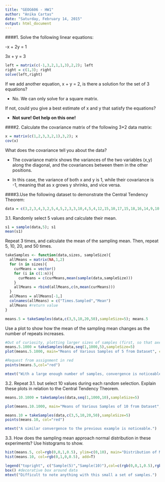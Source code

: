 ```yaml
---
title: "GEOG606 - HW1"
author: "Anika Cartas"
date: "Saturday, February 14, 2015"
output: html_document
---
```


####1. Solve the following linear equations:

-x + 2y = 1

3x +  y = 3

```r

left = matrix(c(-1,3,2,1,1,3),2,2); left
right = c(1,3); right 
solve(left,right)

```

If we add another equation, x + y = 2, is there a solution for the set of 3 equations? 

  * No. We can only solve for a square matrix.

If not, could you give a best estimate of x and y that satisfy the equations?

  * **Not sure! Get help on this one!**

####2. Calculate the covariance matrix of the following 3*2 data matrix:

```r
x = matrix(c(1,2,3,3,2,1),3,2); x
cov(x)
```

What does the covariance tell you about the data?

 * The covariance matrix shows the variances of the two variables (x,y) along the diagonal, and the covariances between them in the other positions.

 * In this case, the variance of both x and y is 1, while their covariance is -1, meaning that as x grows y shrinks, and vice versa.

####3.Use the following dataset to demonstrate the Central Tendency Theorem:

```r
data = c(3,2,3,4,3,2,5,4,5,2,3,3,10,4,5,4,12,15,10,17,15,18,16,14,9,10,11,18,17,18,16,17,18)
```

3.1. Randomly select 5 values and calculate their mean. 

```r
s1 = sample(data,5); s1
mean(s1)
```

Repeat 3 times, and calculate the mean of the sampling mean. Then, repeat 5, 10, 20, and 50 times. 

```r
takeSamples <- function(data,sizes, sampleSize){
  allMeans = matrix(NA,1,2)
  for (n in sizes){
    curMeans = vector()
    for (i in c(1:n)){
      curMeans = c(curMeans,mean(sample(data,sampleSize)))
    }
    allMeans = rbind(allMeans,c(n,mean(curMeans)))
  }
  allMeans = allMeans[-1,]
  colnames(allMeans) = c("Times.Sampled","Mean")  
  allMeans #return value
}

means.5 = takeSamples(data,c(3,5,10,20,50),sampleSize=5); means.5
```

Use a plot to show how the mean of the sampling mean changes as the number of repeats increases.

```r

#Out of curiosity, plotting larger sizes of samples (first, so that axes match up)
means.5.1000 = takeSamples(data,seq(1,1000,5),sampleSize=5)
plot(means.5.1000, main="Means of Various Samples of 5 from Dataset", col="grey", xlab="Times Sampled")

#Request from assignment in red
points(means.5,col="red")

mtext("With a large enough number of samples, convergence is noticeable.")

```

3.2. Repeat 3.1. but select 10 values during each random selection. Explain these plots in relation to the Central Tendency Theorem.

```r
means.10.1000 = takeSamples(data,seq(1,1000,10),sampleSize=5)

plot(means.10.1000, main="Means of Various Samples of 10 from Dataset", col="grey", xlab="Times Sampled")

means.10 = takeSamples(data,c(3,5,10,20,50),sampleSize=5)
points(means.10, col="red")

mtext("A similar convergence to the previous example is noticeable.")
```

3.3. How does the sampling mean approach normal distribution in these experiments? Use histograms to show.

```r

hist(means.5, col=rgb(0,0,1,0.5), ylim=c(0,10), main="Distribution of Means of Means", xlab="Mean")
hist(means.10, col=rgb(0,1,0,0.5), add=T)

legend("topright", c("Sample(5)","Sample(10)"),col=c(rgb(0,0,1,0.5),rgb(0,1,0,0.5)), lwd=10)
box() #decorative box around data
mtext("Difficult to note anything with this small a set of samples.")


```

